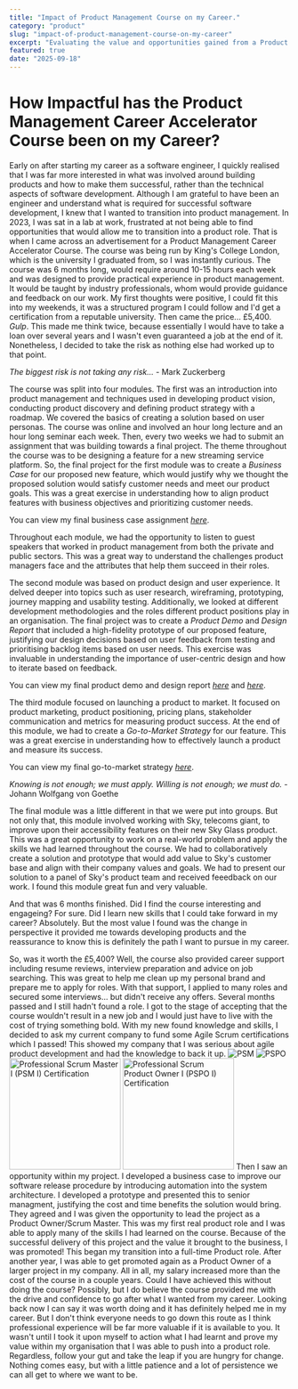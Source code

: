 ```yaml
---
title: "Impact of Product Management Course on my Career."
category: "product"
slug: "impact-of-product-management-course-on-my-career"
excerpt: "Evaluating the value and opportunities gained from a Product Management course."
featured: true
date: "2025-09-18"
---
```



# How Impactful has the Product Management Career Accelerator Course been on my Career?

Early on after starting my career as a software engineer, I quickly realised that I was far more interested in what was involved around building products and how to make them successful, rather than the technical aspects of software development. Although I am grateful to have been an engineer and understand what is required for successful software development, I knew that I wanted to transition into product management.
In 2023, I was sat in a lab at work, frustrated at not being able to find opportunities that would allow me to transition into a product role. That is when I came across an advertisement for a Product Management Career Accelerator Course. The course was being run by King's College London, which is the university I graduated from, so I was instantly curious. 
The course was 6 months long, would require around 10-15 hours each week and was designed to provide practical experience in product management. It would be taught by industry professionals, whom would provide guidance and feedback on our work. 
My first thoughts were positive, I could fit this into my weekends, it was a structured program I could follow and I'd get a certification from a reputable university. Then came the price... £5,400. _Gulp_. This made me think twice, because essentially I would have to take a loan over several years and I wasn't even guaranteed a job at the end of it. Nonetheless, I decided to take the risk as nothing else had worked up to that point.

_The biggest risk is not taking any risk..._ - Mark Zuckerberg

The course was split into four modules. The first was an introduction into product management and techniques used in developing product vision, conducting product discovery and defining product strategy with a roadmap. We covered the basics of creating a solution based on user personas. The course was online and involved an hour long lecture and an hour long seminar each week. Then, every two weeks we had to submit an assignment that was building towards a final project.
The theme throughout the course was to be designing a feature for a new streaming service platform. So, the final project for the first module was to create a *Business Case* for our proposed new feature, which would justify why we thought the proposed solution would satisfy customer needs and meet our product goals. This was a great exercise in understanding how to align product features with business objectives and prioritizing customer needs.

You can view my final business case assignment [*here*](/Assignment_Business_Case_Amin_Abdi.pdf).

Throughout each module, we had the opportunity to listen to guest speakers that worked in product management from both the private and public sectors. This was a great way to understand the challenges product managers face and the attributes that help them succeed in their roles.

The second module was based on product design and user experience. It delved deeper into topics such as user research, wireframing, prototyping, journey mapping and usability testing. Additionally, we looked at different development methodologies and the roles different product positions play in an organisation.
The final project was to create a *Product Demo* and *Design Report* that included a high-fidelity prototype of our proposed feature, justifying our design decisions based on user feedback from testing and prioritising backlog items based on user needs. This exercise was invaluable in understanding the importance of user-centric design and how to iterate based on feedback. 

You can view my final product demo and design report [*here*](/Product_Demo_Presentation.pptx) and [*here*](/Design_Report_Amin_Abdi.pdf).

The third module focused on launching a product to market. It focused on product marketing, product positioning, pricing plans, stakeholder communication and metrics for measuring product success. At the end of this module, we had to create a *Go-to-Market Strategy* for our feature. This was a great exercise in understanding how to effectively launch a product and measure its success. 

You can view my final go-to-market strategy [*here*](/GTM_Amin_Abdi.pdf).

_Knowing is not enough; we must apply. Willing is not enough; we must do._ - Johann Wolfgang von Goethe

The final module was a little different in that we were put into groups. But not only that, this module involved working with Sky, telecoms giant, to improve upon their accessibility features on their new Sky Glass product. This was a great opportunity to work on a real-world problem and apply the skills we had learned throughout the course. We had to collaboratively create a solution and prototype that would add value to Sky's customer base and align with their company values and goals. We had to present our solution to a panel of Sky's product team and received feeedback on our work. I found this module great fun and very valuable. 

And that was 6 months finished. 
Did I find the course interesting and engageing? For sure. Did I learn new skills that I could take forward in my career? Absolutely. But the most value I found was the change in perspective it provided me towards developing products and the reassurance to know this is definitely the path I want to pursue in my career. 

So, was it worth the £5,400? Well, the course also provided career support including resume reviews, interview preparation and advice on job searching. This was great to help me clean up my personal brand and prepare me to apply for roles. 
With that support, I applied to many roles and secured some interviews... but didn't receive any offers. Several months passed and I still hadn't found a role. I got to the stage of accepting that the course wouldn't result in a new job and I would just have to live with the cost of trying something bold.
With my new found knowledge and skills, I decided to ask my current company to fund some Agile Scrum certifications which I passed! This showed my company that I was serious about agile product development and had the knowledge to back it up.
![PSM](images/professional-scrum-master-i-psm-i.png) ![PSPO](images/professional-scrum-product-owner-i-pspo-i.png)
<img src="images/professional-scrum-master-i-psm-i.png" alt="Professional Scrum Master I (PSM I) Certification" width="200"/> <img src="images/professional-scrum-product-owner-i-pspo-i.png" alt="Professional Scrum Product Owner I (PSPO I) Certification" width="200"/>
Then I saw an opportunity within my project. I developed a business case to improve our software release procedure by introducing automation into the system architecture. I developed a prototype and presented this to senior managment, justifying the cost and time benefits the solution would bring. They agreed and I was given the opportunity to lead the project as a Product Owner/Scrum Master. This was my first real product role and I was able to apply many of the skills I had learned on the course. 
Because of the successful delivery of this project and the value it brought to the business, I was promoted! This began my transition into a full-time Product role.
After another year, I was able to get promoted again as a Product Owner of a larger project in my company. All in all, my salary increased more than the cost of the course in a couple years. Could I have achieved this without doing the course? Possibly, but I do believe the course provided me with the drive and confidence to go after what I wanted from my career.
Looking back now I can say it was worth doing and it has definitely helped me in my career. But I don't think everyone needs to go down this route as I think professional experience will be far more valuable if it is available to you. It wasn't until I took it upon myself to action what I had learnt and prove my value within my organisation that I was able to push into a product role. 
Regardless, follow your gut and take the leap if you are hungry for change. Nothing comes easy, but with a little patience and a lot of persistence we can all get to where we want to be.  